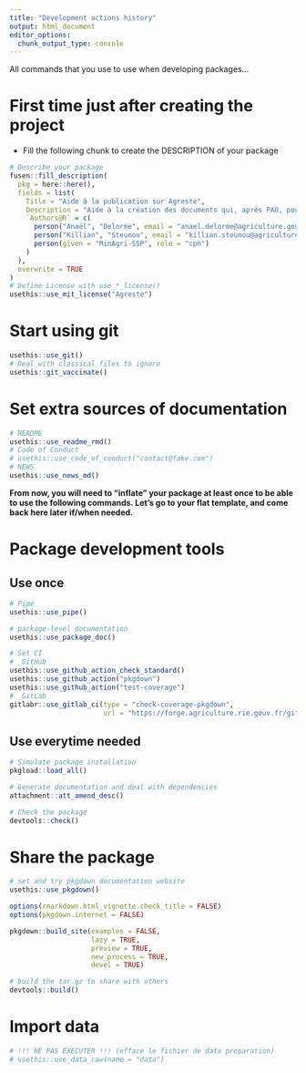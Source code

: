 ---
title: "Development actions history"
output: html_document
editor_options: 
  chunk_output_type: console
---

All commands that you use to use when developing packages...

# First time just after creating the project

- Fill the following chunk to create the DESCRIPTION of your package

```{r description, eval=FALSE}
# Describe your package
fusen::fill_description(
  pkg = here::here(),
  fields = list(
    Title = "Aide à la publication sur Agreste",
    Description = "Aide à la création des documents qui, après PAO, pourront être publiés sur Agreste. Facilite la cration de tableaux, graphiques, cartes. Automatise la création des chiffres et données.",
    `Authors@R` = c(
      person("Anaël", "Delorme", email = "anael.delorme@agriculture.gouv.fr", role = c("aut", "cre"), comment = c(ORCID = "0000-0002-1122-9076")),
      person("Killian", "Steunou", email = "killian.steunou@agriculture.gouv.fr", role="aut"),
      person(given = "MinAgri-SSP", role = "cph")
    )
  ),
  overwrite = TRUE
)
# Define License with use_*_license()
usethis::use_mit_license("Agreste")
```

# Start using git

```{r, eval=FALSE}
usethis::use_git()
# Deal with classical files to ignore
usethis::git_vaccinate()
```

# Set extra sources of documentation

```{r, eval=FALSE}
# README
usethis::use_readme_rmd()
# Code of Conduct
# usethis::use_code_of_conduct("contact@fake.com")
# NEWS
usethis::use_news_md()
```

**From now, you will need to "inflate" your package at least once to be able to use the following commands. Let's go to your flat template, and come back here later if/when needed.**


# Package development tools
## Use once

```{r, eval=FALSE}
# Pipe
usethis::use_pipe()

# package-level documentation
usethis::use_package_doc()

# Set CI
# _GitHub
usethis::use_github_action_check_standard()
usethis::use_github_action("pkgdown")
usethis::use_github_action("test-coverage")
# _GitLab
gitlabr::use_gitlab_ci(type = "check-coverage-pkgdown",
                       url = "https://forge.agriculture.rie.gouv.fr/gitlab/")


```

## Use everytime needed

```{r}
# Simulate package installation
pkgload::load_all()

# Generate documentation and deal with dependencies
attachment::att_amend_desc()

# Check the package
devtools::check()
```

# Share the package

```{r}
# set and try pkgdown documentation website
usethis::use_pkgdown()

options(rmarkdown.html_vignette.check_title = FALSE)
options(pkgdown.internet = FALSE)

pkgdown::build_site(examples = FALSE,
                    lazy = TRUE,
                    preview = TRUE,
                    new_process = TRUE,
                    devel = TRUE)

# build the tar.gz to share with others
devtools::build()
```


# Import data
```{r}
# !!! NE PAS EXECUTER !!! (efface le fichier de data preparation)
# usethis::use_data_raw(name = "data")
```

